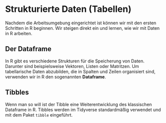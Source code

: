 # Strukturierte Daten (Tabellen)

Nachdem die Arbeitsumgebung eingerichtet ist können wir mit den ersten Schritten in R beginnen. Wir steigen direkt ein und lernen, wie wir mit Daten in R arbeiten.

## Der Dataframe

In R gibt es verschiedene Strukturen für die Speicherung von Daten. Darunter sind beispielsweise Vektoren, Listen oder Matritzen. Um tabellarische Daten abzubilden, die in Spalten und Zeilen organisiert sind, verwenden wir in R den sogenannten **Dataframe**.

<!-- TODO: Referenz zu weiteren Datenstrukturen einfügen, wenn bekannt -->

## Tibbles

Wenn man so will ist der Tibble eine Weiterentwicklung des klassischen Dataframe in R. Tibbles werden im Tidyverse standardmäßig verwendet und mit dem Paket `tibble` eingeführt.
